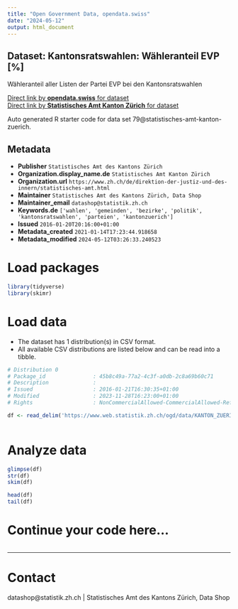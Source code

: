 ```yaml
---
title: "Open Government Data, opendata.swiss"
date: "2024-05-12"
output: html_document
---
```


## Dataset: Kantonsratswahlen: Wähleranteil EVP [%]

Wähleranteil aller Listen der Partei EVP bei den Kantonsratswahlen

[Direct link by **opendata.swiss** for dataset](https://opendata.swiss/de/dataset/krw-wahleranteil-evp)<br>
[Direct link by **Statistisches Amt Kanton Zürich** for dataset](https://www.zh.ch/de/politik-staat/gemeinden/gemeindeportraet.html)

Auto generated R starter code for data set 79@statistisches-amt-kanton-zuerich.

## Metadata

- **Publisher** `Statistisches Amt des Kantons Zürich`
- **Organization.display_name.de** `Statistisches Amt Kanton Zürich`
- **Organization.url** `https://www.zh.ch/de/direktion-der-justiz-und-des-innern/statistisches-amt.html`
- **Maintainer** `Statistisches Amt des Kantons Zürich, Data Shop`
- **Maintainer_email** `datashop@statistik.zh.ch`
- **Keywords.de** `['wahlen', 'gemeinden', 'bezirke', 'politik', 'kantonsratswahlen', 'parteien', 'kantonzuerich']`
- **Issued** `2016-01-20T20:16:00+01:00`
- **Metadata_created** `2021-01-14T17:23:44.918658`
- **Metadata_modified** `2024-05-12T03:26:33.240523`


# Load packages

```r

library(tidyverse)
library(skimr)

```

# Load data

-   The dataset has 1 distribution(s) in CSV format.
-   All available CSV distributions are listed below and can be read into a tibble.

```r

# Distribution 0
# Package_id               : 45b8c49a-77a2-4c3f-a0db-2c8a69b60c71
# Description              : 
# Issued                   : 2016-01-21T16:30:35+01:00
# Modified                 : 2023-11-28T16:23:00+01:00
# Rights                   : NonCommercialAllowed-CommercialAllowed-ReferenceRequired

df <- read_delim('https://www.web.statistik.zh.ch/ogd/data/KANTON_ZUERICH_115.csv')



```

# Analyze data

```r

glimpse(df)
str(df)
skim(df)

head(df)
tail(df)

```

# Continue your code here...

```r

```

------------------------------------------------------------------------

# Contact

datashop@statistik.zh.ch | Statistisches Amt des Kantons Zürich, Data Shop
